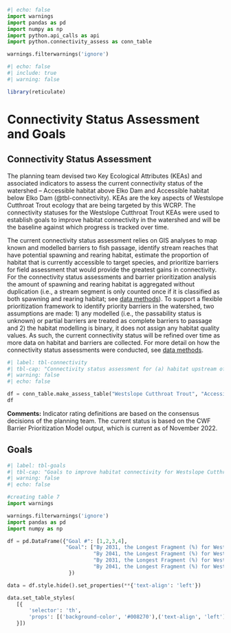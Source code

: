 ```python
#| echo: false
import warnings
import pandas as pd
import numpy as np
import python.api_calls as api
import python.connectivity_assess as conn_table

warnings.filterwarnings('ignore')
```

```r
#| echo: false
#| include: true
#| warning: false

library(reticulate)

```

# Connectivity Status Assessment and Goals {-}

## Connectivity Status Assessment {-}

The planning team devised two Key Ecological Attributes (KEAs) and associated indicators to assess the current connectivity status of the watershed – Accessible habitat above Elko Dam and Accessible habitat below Elko Dam (@tbl-connectivity). KEAs are the key aspects of Westslope Cutthroat Trout ecology that are being targeted by this WCRP. The connectivity statuses for the Westslope Cutthroat Trout KEAs were used to establish goals to improve habitat connectivity in the watershed and will be the baseline against which progress is tracked over time. 

The current connectivity status assessment relies on GIS analyses to map known and modelled barriers to fish passage, identify stream reaches that have potential spawning and rearing habitat, estimate the proportion of habitat that is currently accessible to target species, and prioritize barriers for field assessment that would provide the greatest gains in connectivity. For the connectivity status assessments and barrier prioritization analysis the amount of spawning and rearing habitat is aggregated without duplication (i.e., a stream segment is only counted once if it is classified as both spawning and rearing habitat; see [data methods](data-methods.qmd)). To support a flexible prioritization framework to identify priority barriers in the watershed, two assumptions are made: 1) any modelled (i.e., the passability status is unknown) or partial barriers are treated as complete barriers to passage and 2) the habitat modelling is binary, it does not assign any habitat quality values. As such, the current connectivity status will be refined over time as more data on habitat and barriers are collected. For more detail on how the connectivity status assessments were conducted, see [data methods](data-methods.qmd).

```python
#| label: tbl-connectivity
#| tbl-cap: "Connectivity status assessment for (a) habitat upstream of Elko Dam and (b) habitat downstream of Elko Dam in the Elk River watershed. The two KEAs - Accessible habitat upstream of Elko Dam and Accessible habitat downstream of Elko Dam - are evaluated using the Longest Fragment approach (Diaz et al. 2021), whereby the length of linear habitat that currently comprises the longest connected section in the watershed is divided by the total length of all linear habitat in the watershed."
#| warning: false
#| echo: false

df = conn_table.make_assess_table("Westslope Cutthroat Trout", "Accessible habitat upstream of Elko Dam", "Longest Fragment (%)", 25, 50, 75, api.connect_up)
df
```

**Comments:** Indicator rating definitions are based on the consensus decisions of the planning team. The current status is based on the CWF Barrier Prioritization Model output, which is current as of November 2022.


## Goals {-}

```python
#| label: tbl-goals
#| tbl-cap: "Goals to improve habitat connectivity for Westslope Cutthroat Trout, upstream and downstream of Elko Dam, in the Elk River watershed over the lifespan of the WCRP (2021-2041). The goals were established through discussions with the planning team and represent the resulting desired state of connectivity in the watershed. The goals for the Downstream of the Elko Dam unit assume that remediation can be undertaken while mitigating the risk of introgressive hybridization (see action 1.11 in Strategies & Actions). The goals are subject to change as more information and data are collected over the course of the plan timeline (e.g., the current connectivity status is updated based on barrier field assessments)."
#| warning: false
#| echo: false

#creating table 7
import warnings

warnings.filterwarnings('ignore')
import pandas as pd
import numpy as np

df = pd.DataFrame({"Goal #": [1,2,3,4],
                   "Goal": ["By 2031, the Longest Fragment (%) for Westslope Cutthroat Trout will increase from "+ str(api.connect_up) +"% to 83% above the Elko Dam (i.e., reconnect at least "+str(api.gain_up_31)+" of habitat).",
                            "By 2041, the Longest Fragment (%) for Westslope Cutthroat Trout will increase to 86% above the Elko Dam (i.e., reconnect at least an additional "+ str(round(api.gain_up_41-api.gain_up_31, 2)) +" km of habitat).",
                            "By 2031, the Longest Fragment (%) for Westslope Cutthroat Trout will increase from "+ str(api.connect_down) +"% to 99% below the Elko Dam (i.e., reconnect at least "+ str(api.gain_down) +" km of habitat).",
                            "By 2041, the Longest Fragment (%) for Westslope Cutthroat Trout will not decrease from 99% below the Elko Dam."]
                    })

data = df.style.hide().set_properties(**{'text-align': 'left'})

data.set_table_styles(
   [{
       'selector': 'th',
       'props': [('background-color', '#008270'),('text-align', 'left')]
   }])

```



